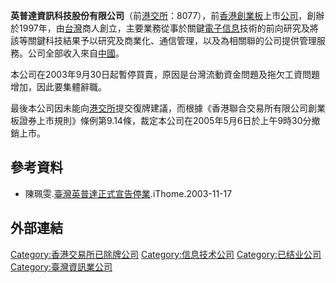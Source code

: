 {{inappropriate person|time=2019-01-18T01:18:18+00:00}}
{{no footnotes|time=2019-01-18T01:18:18+00:00}}
{{Infobox company
| name = 英普達資訊科技股份有限公司
| name_en = 
| logo = 
| logo_size = 
| logo_caption = 
| type = [[股份有限公司|股份有限公司]]
| local_code_name = TW
| local_code = 86478262
| industry = 
| foundation = 1997年
| defunct = 2003年9月30日
| founder =  
| president = 
| location =  {{TWN}}[[新北市|新北市]][[板橋區_(台灣)|板橋區]]民生路一段三號十八樓
| area_served = 
| key_people = 
| products = 
| services = 
| capital = [[新台幣|新台幣]]920,000,000元
| homepage = 
}}
'''英普達資訊科技股份有限公司'''（前[[港交所|港交所]]：8077），前[[香港創業板|香港創業板]]上市[[公司|公司]]，創辦於1997年，由[[台灣|台灣]]商人創立，主要業務從事於關鍵[[電子|電子]][[信息|信息]]技術的前向研究及將該等關鍵科技結果予以研究及商業化、通信管理，以及為相關聯的公司提供管理服務。公司全部收入來自[[中國|中國]]。

本公司在2003年9月30日起暫停買賣，原因是台灣流動資金問題及拖欠工資問題增加，因此要集體辭職。

最後本公司因未能向[[港交所|港交所]]提交復牌建議，而根據《香港聯合交易所有限公司創業板證券上市規則》條例第9.14條，裁定本公司在2005年5月6日於上午9時30分撤銷上市。

==參考資料==
{{reflist}}
*陳珮雯.[https://www.ithome.com.tw/node/22712 臺灣英普達正式宣告停業].iThome.2003-11-17

==外部連結==

[[Category:香港交易所已除牌公司|Category:香港交易所已除牌公司]]
[[Category:信息技术公司|Category:信息技术公司]]
[[Category:已结业公司|Category:已结业公司]]
[[Category:臺灣資訊業公司|Category:臺灣資訊業公司]]